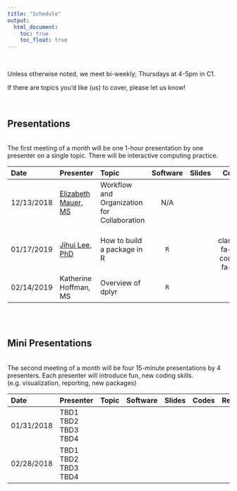 ```yaml
---
title: "Schedule"
output:
  html_document:
    toc: true
    toc_float: true
---
```


<br>

Unless otherwise noted, we meet bi-weekly; Thursdays at 4-5pm in C1. 

If there are topics you'd like (us) to cover, please let us know!

<br>

## Presentations

<br>
The first meeting of a month will be one 1-hour presentation by one presenter on a single topic. There will be interactive computing practice.

| Date      | Presenter  | Topic  | Software | Slides | Codes | Resources  |                                         
|:----------|:--------------------------------|:------------------------------------------------------------------------------------|:---------------:|:---------------:|:---------------:|:---------------:|
| 12/13/2018  | [Elizabeth Mauer, MS](http://hpr.weill.cornell.edu/divisions/biostatistics/Elizabeth_Mauer.html) | Workflow and Organization for Collaboration | N/A | [<i class="fas fa-desktop fa-lg"></i>](file_slides/201812_Mauer_Organization_and_Documentation_of_Workflow.html) [<i class="fas fa-desktop fa-lg"></i>](file_slides/201812_Mauer_Integrating_Git_into_Your_Data_Analysis_Workflow_for_Version_Control.html) | | [<i class="fab fa-safari fa-lg"></i>](http://happygitwithr.com/)  [<i class="fa fa-file fa-lg"></i>](http://www.medicine.mcgill.ca/epidemiology/joseph/pbelisle/CodebookCookbook/CodebookCookbook.pdf)|
| 01/17/2019 | [Jihui Lee, PhD](https://jihuilee.com) | How to build a package in R | `R` |  <i class="fas fa-desktop fa-lg"></i> | <i class="fa fa-file-code-o" fa-lg"></i> | <i class="fab fa-safari fa-lg"></i> |
| 02/14/2019 | Katherine Hoffman, MS | Overview of dplyr  | `R`  |  |   |   |
<br>
<br>

## Mini Presentations

<br>
The second meeting of a month will be four 15-minute presentations by 4 presenters. Each presenter will introduce fun, new coding skills.
(e.g. visualization, reporting, new packages)

| Date      | Presenter  | Topic  | Software | Slides | Codes | Resources  |                                         
|:----------|:--------------------------------|:------------------------------------------------------------------------------------|:---------------:|:---------------:|:---------------:|:---------------:|
| 01/31/2018  |  TBD1 <br> TBD2 <br> TBD3 <br> TBD4 <br> |   | | | | |
| 02/28/2018  |  TBD1 <br> TBD2 <br> TBD3 <br> TBD4 <br> |   | | | | |
